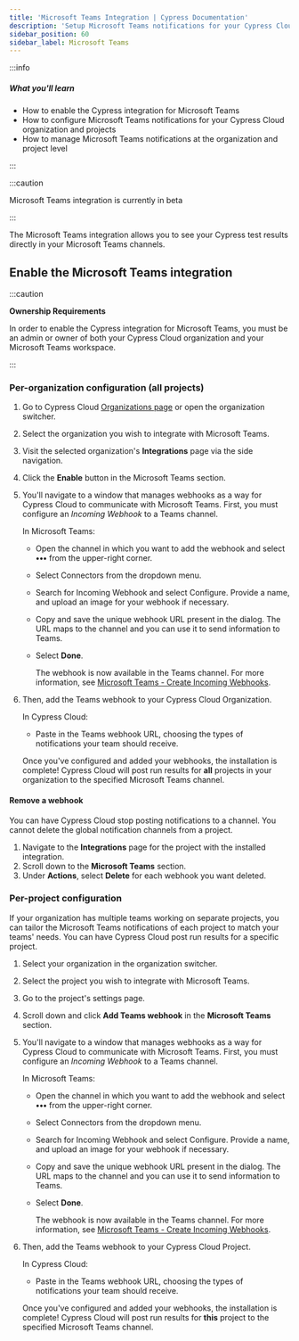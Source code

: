 ```yaml
---
title: 'Microsoft Teams Integration | Cypress Documentation'
description: 'Setup Microsoft Teams notifications for your Cypress Cloud organization and projects.'
sidebar_position: 60
sidebar_label: Microsoft Teams
---
```


:::info

##### <Icon name="question-circle" color="#4BBFD2" /> What you'll learn

- How to enable the Cypress integration for Microsoft Teams
- How to configure Microsoft Teams notifications for your Cypress Cloud organization and projects
- How to manage Microsoft Teams notifications at the organization and project level

:::

:::caution

<Icon name="exclamation-triangle" /> Microsoft Teams integration is currently in
beta

:::

The Microsoft Teams integration allows you to see your Cypress test results
directly in your Microsoft Teams channels.

<DocsImage
  src="/img/cloud/integrations/teams/ms-teams.png"
  alt="Cypress notification feed in Microsoft Teams channel"
  width={800}
/>

## Enable the Microsoft Teams integration

:::caution

<strong>Ownership Requirements</strong>

In order to enable the Cypress integration for Microsoft Teams, you must be an
admin or owner of both your Cypress Cloud organization and your Microsoft Teams
workspace.

:::

### Per-organization configuration (all projects)

1. Go to Cypress Cloud
   [Organizations page](https://cloud.cypress.io/organizations) or open the
   organization switcher.
2. Select the organization you wish to integrate with Microsoft Teams.

   <DocsImage
     src="/img/cloud/organizations/select-cypress-organization.jpg"
     alt="Select an organization"
     width={500}
   />

3. Visit the selected organization's **Integrations** page via the side
   navigation.

   <DocsImage
     src="/img/cloud/organizations/navigate-to-organization-integrations.jpg"
     alt="Install Cypress Microsoft Teams from Integrations"
     width={500}
   />

4. Click the **Enable** button in the Microsoft Teams section.

   <DocsImage
     src="/img/cloud/integrations/teams/enable-teams-integration.jpg"
     alt="Click enable under Microsoft Teams Integration"
     width={1000}
   />

5. You'll navigate to a window that manages webhooks as a way for Cypress Cloud
   to communicate with Microsoft Teams. First, you must configure an _Incoming
   Webhook_ to a Teams channel.

   In Microsoft Teams:

   - Open the channel in which you want to add the webhook and select **•••**
     from the upper-right corner.

   - Select Connectors from the dropdown menu.

     <DocsImage
       src="/img/cloud/integrations/teams/teams-connectors.png"
       alt="Visit project settings"
       width={300}
     />

   - Search for Incoming Webhook and select Configure. Provide a name, and
     upload an image for your webhook if necessary.

     <DocsImage
       src="/img/cloud/integrations/teams/teams-configure.png"
       alt="Visit project settings"
       width={500}
     />

   - Copy and save the unique webhook URL present in the dialog. The URL maps to
     the channel and you can use it to send information to Teams.

   - Select **Done**.

     <DocsImage
       src="/img/cloud/integrations/teams/teams-url.png"
       alt="Visit project settings"
       width={500}
     />

     The webhook is now available in the Teams channel. For more information,
     see
     [Microsoft Teams - Create Incoming Webhooks](https://learn.microsoft.com/en-us/microsoftteams/platform/webhooks-and-connectors/how-to/add-incoming-webhook?tabs=dotnet#create-incoming-webhooks-1).

6. Then, add the Teams webhook to your Cypress Cloud Organization.

   In Cypress Cloud:

   - Paste in the Teams webhook URL, choosing the types of notifications your
     team should receive.

     <DocsImage
       src="/img/cloud/integrations/teams/add-teams-webhook.jpg"
       alt="Click enable under Microsoft Teams Integration"
       width={450}
     />

   Once you've configured and added your webhooks, the installation is complete!
   Cypress Cloud will post run results for **all** projects in your organization
   to the specified Microsoft Teams channel.

#### Remove a webhook

You can have Cypress Cloud stop posting notifications to a channel. You cannot
delete the global notification channels from a project.

1. Navigate to the **Integrations** page for the project with the installed
   integration.
2. Scroll down to the **Microsoft Teams** section.
3. Under **Actions**, select **Delete** for each webhook you want deleted.

### Per-project configuration

If your organization has multiple teams working on separate projects, you can
tailor the Microsoft Teams notifications of each project to match your teams'
needs. You can have Cypress Cloud post run results for a specific project.

1. Select your organization in the organization switcher.
   <DocsImage
     src="/img/cloud/organizations/select-cypress-organization.jpg"
     alt="Select an organization"
     width={500}
   />
2. Select the project you wish to integrate with Microsoft Teams.
   <DocsImage
     src="/img/cloud/projects/select-cypress-project.jpg"
     alt="Select a project"
     width={600}
   />
3. Go to the project's settings page.
   <DocsImage
     src="/img/cloud/projects/select-project-settings.jpg"
     alt="Visit project settings"
     width={400}
   />
4. Scroll down and click **Add Teams webhook** in the **Microsoft Teams**
   section.
5. You'll navigate to a window that manages webhooks as a way for Cypress Cloud
   to communicate with Microsoft Teams. First, you must configure an _Incoming
   Webhook_ to a Teams channel.

   In Microsoft Teams:

   - Open the channel in which you want to add the webhook and select **•••**
     from the upper-right corner.

   - Select Connectors from the dropdown menu.

     <DocsImage
       src="/img/cloud/integrations/teams/teams-connectors.png"
       alt="Open channel menu menu and select Connectors"
       width={300}
     />

   - Search for Incoming Webhook and select Configure. Provide a name, and
     upload an image for your webhook if necessary.

     <DocsImage
       src="/img/cloud/integrations/teams/teams-configure.png"
       alt="Click Configure Incoming Webhook"
       width={500}
     />

   - Copy and save the unique webhook URL present in the dialog. The URL maps to
     the channel and you can use it to send information to Teams.

   - Select **Done**.

     <DocsImage
       src="/img/cloud/integrations/teams/teams-url.png"
       alt="Copy url and Click Done"
       width={500}
     />

     The webhook is now available in the Teams channel. For more information,
     see
     [Microsoft Teams - Create Incoming Webhooks](https://learn.microsoft.com/en-us/microsoftteams/platform/webhooks-and-connectors/how-to/add-incoming-webhook?tabs=dotnet#create-incoming-webhooks-1).

6. Then, add the Teams webhook to your Cypress Cloud Project.

   In Cypress Cloud:

   - Paste in the Teams webhook URL, choosing the types of notifications your
     team should receive.

     <DocsImage
       src="/img/cloud/integrations/teams/add-teams-webhook.jpg"
       alt="Paste in the Teams webhook URL"
       width={450}
     />

   Once you've configured and added your webhooks, the installation is complete!
   Cypress Cloud will post run results for **this** project to the specified
   Microsoft Teams channel.
